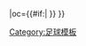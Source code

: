 {{fb team |t=白蘭恩 |tan=白蘭恩足球會 |tc=NOR |abb={{#if:{{{abb|}}}|SKB{{0}}}} |oc={{#if:{{{oc|}}}|{{{oc}}} }} }}<!--
--><noinclude>[[Category:足球模板]]</noinclude>